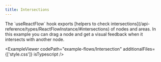 ```yaml
---
title: Intersections
---
```



<ExampleLayout>
The `useReactFlow` hook exports [helpers to check intersections](/api-reference/types/ReactFlowInstance/#intersections) of nodes and areas. In this example you can drag a node and get a visual feedback when it intersects with another node.

<ExampleViewer
  codePath="example-flows/Intersection"
  additionalFiles={['style.css']}
  isTypescript
/>
</ExampleLayout>
